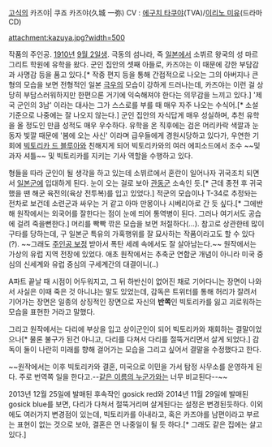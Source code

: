 [[고식]]의 카즈야| 쿠죠 카즈야(久城 一弥)
CV : [[에구치 타쿠야]](TVA)/[[이리노 미유]](드라마 CD) 

attachment:kazuya.jpg?width=500

작품의 주인공. [[1910년]] [[9월 2일]]생. 극동의 섬나라, 즉 [[일본]]에서 소뷔르 왕국의 성 마르그리트 학원에 유학을 왔다. 군인 집안의 셋째 아들로, 카즈야는 이 때문에 강한 부담감과 사명감 등을 품고 있다.[* 작중 편지 등을 통해 간접적으로 나오는 그의 아버지나 큰형의 모습을 보면 전형적인 일본 [[극우]]의 모습이 강하게 드러나는데, 카즈야는 이런 걸 상당히 부담스러워하지만 한편으론 거기에 익숙해져야 한다는 의무감을 느끼고 있다.] '제국 군인의 3남' 이라는 대사는 그가 스스로를 부를 때 매우 자주 나오는 수식어.[* 소설 기준으로 나중에는 잘 나오지 않는다.] 군인 집안의 자식답게 매우 성실하며, 추천 유학을 올 정도인 만큼 성적도 매우 우수하다. 유학을 온 직후에는 검은 머리카락 색깔과 눈동자 빛깔 때문에 '봄에 오는 사신' 이라며 급우들에게 경원시당하고 있다가, 우연한 기회에 [[빅토리카 드 블루아]]와 친해지게 되어 빅토리카와의 여러 에피소드에서 조수 ~~및 과자 셔틀~~ 및 빅토리카를 지키는 기사 역할을 수행하고 있다.

형들을 따라 군인이 될 생각을 하고 있는데 소뷔르에서 혼란이 일어나자 귀국조치 되면서 [[일본군]]에 입대하게 된다. 눈이 오는 걸로 보아 [[관동군]] 소속인 듯.[* 근데 종전 후 귀국했을 땐 해군 육전의(육상 전투복)를 입고 있었다.] 적군의 모습이나 T-34로 추정돠는 전차로 보건데 소련군과 싸우는 거 같고 아마 만몽이나 시베리아로 간 듯 싶다.[* 그에반해 원작에서는 외국어를 잘한다는 점이 눈에 띄어 통역병이 된다. 그러나 여기서도 공습에 걸려 죽을뻔한다.] 머리를 빡빡 깎은 모습을 보면 처절하다(…). 참고로 상관한테 많이 구타를 당하는데, 구 일본군 특유의 가혹행위를 잘 묘사하는 작품이라고도 할 수 있다(?). ~~그래도 [[주인공 보정]] 받아서 폭탄 세례 속에서도 잘 살아남는다.~~
원작에서는 가상의 유럽 지역 전장에 있었다. 애초 원작에서는 추축군 연합군 개념이 아니라 미국 중심의 신세계와 유럽 중심의 구세계간의 대결이니(..)

A파트 끝날 때 시점이 어두워지고, 그 뒤 하반신이 없어진 채로 기어다니는 장면이 나와서 사실은 이때 죽은 것 아니냐는 말도 있었는데, 감독은 트위터를 통해 허리가 잘려서 기어가는 장면은 일종의 상징적인 장면으로 자신의 '''반쪽'''인 빅토리카를 잃고 괴로워하는 모습을 표현한 거라고 말했다. 

그리고 원작에서는 다리에 부상을 입고 상이군인이 되어 빅토리카와 재회하는 결말이었으나[* 물론 불구가 된건 아니고, 다리를 다쳐서 다리를 절뚝거리면서 살게 되었다.] 감독이 둘이 나란히 미래를 향해 걸어가는 모습을 그리고 싶어서 결말을 수정했다고 한다.

~~원작에서는 이후 빅토리카와 결혼, 미국으로 이민을 가서 탐정 사무소를 운영하게 된다. 주로 번역쪽 일을 한다고.--[[쿠죠 죠타로|같은 이름의 누군가]]와는 너무 비교된다--~~

2013년 12월 25일에 발매된 후속작인 gosick red와 2014년 11월 29일에 발매된 gosick blue를 보면, 다리가 다쳐서 절뚝거리며 살게된다는 설정은 변경된듯하다. 이외에도 여러가지 변경점이 있는데, 빅토리카를 아내라고, 혹은 카즈야를 남편이라고 부르는 표현이 없는 것으로 보아, 결혼은 먼 나중일이 될 듯 하다.[* 그래도 같은 집에는 살고있다.]
